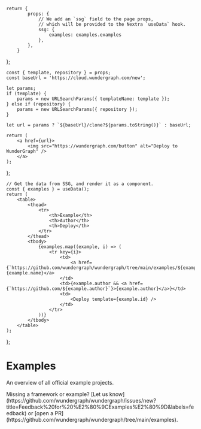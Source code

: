 
	return {
			props: {
				// We add an `ssg` field to the page props,
				// which will be provided to the Nextra `useData` hook.
				ssg: {
					examples: examples.examples
				},
			},
		}
};

	const { template, repository } = props;
	const baseUrl = 'https://cloud.wundergraph.com/new';

    let params;
    if (template) {
    	params = new URLSearchParams({ templateName: template });
    } else if (repository) {
    	params = new URLSearchParams({ repository });
    }

    let url = params ? `${baseUrl}/clone?${params.toString()}` : baseUrl;

    return (
    	<a href={url}>
    		<img src="https://wundergraph.com/button" alt="Deploy to WunderGraph" />
    	</a>
    );

};

	// Get the data from SSG, and render it as a component.
	const { examples } = useData();
	return (
		<table>
			<thead>
				<tr>
					<th>Example</th>
					<th>Author</th>
					<th>Deploy</th>
				</tr>
			</thead>
			<tbody>
				{examples.map((example, i) => (
					<tr key={i}>
						<td>
							<a href={`https://github.com/wundergraph/wundergraph/tree/main/examples/${example.id}`}>{example.name}</a>
						</td>
						<td>{example.author && <a href={`https://github.com/${example.author}`}>{example.author}</a>}</td>
						<td>
							<Deploy template={example.id} />
						</td>
					</tr>
				))}
			</tbody>
		</table>
	);
};

# Examples

An overview of all official example projects.


<Callout emoji="❤️">
	Missing a framework or example? [Let us
	know](https://github.com/wundergraph/wundergraph/issues/new?title=Feedback%20for%20%E2%80%9CExamples%E2%80%9D&labels=feedback)
	or [open a PR](https://github.com/wundergraph/wundergraph/tree/main/examples).
</Callout>

<Examples />
